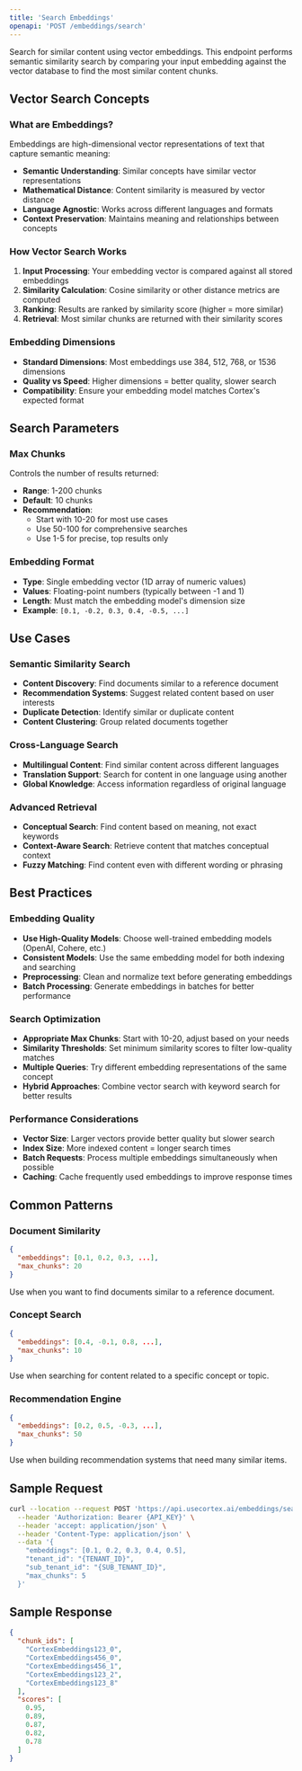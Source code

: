 ```yaml
---
title: 'Search Embeddings'
openapi: 'POST /embeddings/search'
---
```


Search for similar content using vector embeddings. This endpoint performs semantic similarity search by comparing your input embedding against the vector database to find the most similar content chunks.

## Vector Search Concepts

### What are Embeddings?
Embeddings are high-dimensional vector representations of text that capture semantic meaning:
- **Semantic Understanding**: Similar concepts have similar vector representations
- **Mathematical Distance**: Content similarity is measured by vector distance
- **Language Agnostic**: Works across different languages and formats
- **Context Preservation**: Maintains meaning and relationships between concepts

### How Vector Search Works
1. **Input Processing**: Your embedding vector is compared against all stored embeddings
2. **Similarity Calculation**: Cosine similarity or other distance metrics are computed
3. **Ranking**: Results are ranked by similarity score (higher = more similar)
4. **Retrieval**: Most similar chunks are returned with their similarity scores

### Embedding Dimensions
- **Standard Dimensions**: Most embeddings use 384, 512, 768, or 1536 dimensions
- **Quality vs Speed**: Higher dimensions = better quality, slower search
- **Compatibility**: Ensure your embedding model matches Cortex's expected format

## Search Parameters

### Max Chunks
Controls the number of results returned:
- **Range**: 1-200 chunks
- **Default**: 10 chunks
- **Recommendation**: 
  - Start with 10-20 for most use cases
  - Use 50-100 for comprehensive searches
  - Use 1-5 for precise, top results only

### Embedding Format
- **Type**: Single embedding vector (1D array of numeric values)
- **Values**: Floating-point numbers (typically between -1 and 1)
- **Length**: Must match the embedding model's dimension size
- **Example**: `[0.1, -0.2, 0.3, 0.4, -0.5, ...]`

## Use Cases

### Semantic Similarity Search
- **Content Discovery**: Find documents similar to a reference document
- **Recommendation Systems**: Suggest related content based on user interests
- **Duplicate Detection**: Identify similar or duplicate content
- **Content Clustering**: Group related documents together

### Cross-Language Search
- **Multilingual Content**: Find similar content across different languages
- **Translation Support**: Search for content in one language using another
- **Global Knowledge**: Access information regardless of original language

### Advanced Retrieval
- **Conceptual Search**: Find content based on meaning, not exact keywords
- **Context-Aware Search**: Retrieve content that matches conceptual context
- **Fuzzy Matching**: Find content even with different wording or phrasing

## Best Practices

### Embedding Quality
- **Use High-Quality Models**: Choose well-trained embedding models (OpenAI, Cohere, etc.)
- **Consistent Models**: Use the same embedding model for both indexing and searching
- **Preprocessing**: Clean and normalize text before generating embeddings
- **Batch Processing**: Generate embeddings in batches for better performance

### Search Optimization
- **Appropriate Max Chunks**: Start with 10-20, adjust based on your needs
- **Similarity Thresholds**: Set minimum similarity scores to filter low-quality matches
- **Multiple Queries**: Try different embedding representations of the same concept
- **Hybrid Approaches**: Combine vector search with keyword search for better results

### Performance Considerations
- **Vector Size**: Larger vectors provide better quality but slower search
- **Index Size**: More indexed content = longer search times
- **Batch Requests**: Process multiple embeddings simultaneously when possible
- **Caching**: Cache frequently used embeddings to improve response times

## Common Patterns

### Document Similarity
```json
{
  "embeddings": [0.1, 0.2, 0.3, ...],
  "max_chunks": 20
}
```
Use when you want to find documents similar to a reference document.

### Concept Search
```json
{
  "embeddings": [0.4, -0.1, 0.8, ...],
  "max_chunks": 10
}
```
Use when searching for content related to a specific concept or topic.

### Recommendation Engine
```json
{
  "embeddings": [0.2, 0.5, -0.3, ...],
  "max_chunks": 50
}
```
Use when building recommendation systems that need many similar items.

## Sample Request

```bash
curl --location --request POST 'https://api.usecortex.ai/embeddings/search' \
  --header 'Authorization: Bearer {API_KEY}' \
  --header 'accept: application/json' \
  --header 'Content-Type: application/json' \
  --data '{
    "embeddings": [0.1, 0.2, 0.3, 0.4, 0.5],
    "tenant_id": "{TENANT_ID}",
    "sub_tenant_id": "{SUB_TENANT_ID}",
    "max_chunks": 5
  }'
```

## Sample Response

```json
{
  "chunk_ids": [
    "CortexEmbeddings123_0",    
    "CortexEmbeddings456_0",
    "CortexEmbeddings456_1",
    "CortexEmbeddings123_2",   
    "CortexEmbeddings123_8"
  ],
  "scores": [
    0.95,
    0.89,
    0.87,
    0.82,
    0.78
  ]
}
```
